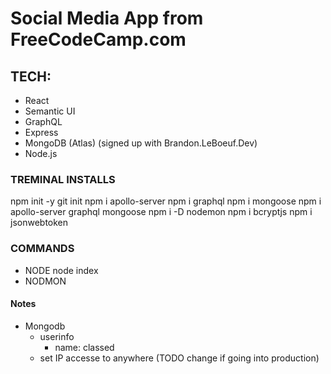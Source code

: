 # Social Media App from FreeCodeCamp.com

<!-- Link to video 
https://www.youtube.com/watch?v=n1mdAPFq2Os -->

## TECH:
 - React
 - Semantic UI
 - GraphQL
 - Express
 - MongoDB (Atlas) (signed up with Brandon.LeBoeuf.Dev)
 - Node.js

### TREMINAL INSTALLS

  npm init -y 
  git init
  npm i apollo-server
  npm i graphql
  npm i mongoose
  npm i apollo-server graphql mongoose
  npm i -D nodemon
  npm i bcryptjs 
  npm i jsonwebtoken


### COMMANDS
  - NODE 
    <!-- runs index file: gets GraphQL playground-->
    node index 
  - NODMON  




#### Notes

  - Mongodb
    - userinfo 
      - name: classed
    - set IP accesse to anywhere (TODO change if going into production)
